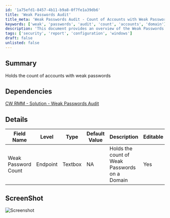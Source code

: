 ```yaml
---
id: '1a75efd1-8457-4b11-b9a8-0f7fe1a39db6'
title: 'Weak Passwords Audit'
title_meta: 'Weak Passwords Audit - Count of Accounts with Weak Passwords'
keywords: ['weak', 'passwords', 'audit', 'count', 'accounts', 'domain']
description: 'This document provides an overview of the Weak Passwords Audit solution within ConnectWise RMM, detailing the count of accounts with weak passwords on a domain. It includes dependencies, details about the fields used in the audit, and a screenshot for reference.'
tags: ['security', 'report', 'configuration', 'windows']
draft: false
unlisted: false
---
```

## Summary

Holds the count of accounts with weak passwords

## Dependencies

[CW RMM - Solution - Weak Passwords Audit](https://proval.itglue.com/DOC-5078775-17872310)

## Details

| Field Name           | Level    | Type    | Default Value | Description                                   | Editable |
|----------------------|----------|---------|---------------|-----------------------------------------------|----------|
| Weak Password Count   | Endpoint | Textbox | NA            | Holds the count of Weak Passwords on a Domain | Yes      |

## ScreenShot

![Screenshot](../../../static/img/Company---Weak-Password-Count/image_1.png)











